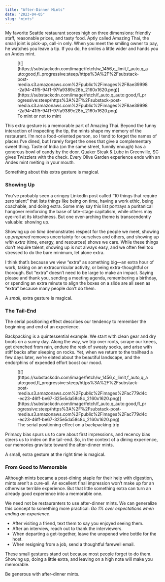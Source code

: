 ```yaml
---
title: "After-Dinner Mints"
date: "2023-04-05"
slug: "mints"
---
```


My favorite Seattle restaurant scores high on three dimensions: friendly staff, reasonable prices, and tasty food. Aptly called Amazing Thai, the small joint is pick-up, call-in only. When you meet the smiling owner to pay, he watches you leave a tip. If you do, he smiles a little wider and hands you an Andes mint.

<figure class="wp-block-image">[![](https://substackcdn.com/image/fetch/w_1456,c_limit,f_auto,q_auto:good,fl_progressive:steep/https%3A%2F%2Fsubstack-post-media.s3.amazonaws.com%2Fpublic%2Fimages%2F8ae39998-2a94-41f5-94f1-97fa9389c28b_2160x1620.png)](https://substackcdn.com/image/fetch/f_auto,q_auto:good,fl_progressive:steep/https%3A%2F%2Fsubstack-post-media.s3.amazonaws.com%2Fpublic%2Fimages%2F8ae39998-2a94-41f5-94f1-97fa9389c28b_2160x1620.png)<figcaption class="wp-element-caption">To mint or not to mint</figcaption></figure>This extra gesture is a memorable part of Amazing Thai. Beyond the funny interaction of inspecting the tip, the mints shape my memory of the restaurant. I’m not a food-oriented person, so I tend to forget the names of places I’ve dined, but I rarely forget the ones that give a complementary sweet thing. Taste of India (on the same street, funnily enough) has a generous bowl of candy by the door. Quaker Steak &amp; Lube in Greenville, SC gives Twizzlers with the check. Every Olive Garden experience ends with an Andes mint melting in your mouth.

Something about this extra gesture is magical.

### Showing Up

You’ve probably seen a cringey LinkedIn post called “10 things that require zero talent” that lists things like being on time, having a work ethic, being coachable, and doing extra. Some may say this list portrays a puritanical hangover reinforcing the base of late-stage capitalism, while others may eye-roll at its kitschiness. But one over-arching theme is transcendently valuable: showing up.

Showing up *on time* demonstrates respect for the people we meet, showing up *prepared* removes uncertainty for ourselves and others, and showing up *with extra* (time, energy, and resources) shows we care. While these things don’t require talent, showing up is not always easy, and we often feel too stressed to do the bare minimum, let alone extra.

I think that’s because we view “extra” as something big—an extra hour of work, taking on an extracurricular activity, or being extra-thoughtful or thorough. But “extra” doesn’t need to be large to make an impact. Saying please and thank you, sending a meeting agenda, remembering a birthday, or spending an extra minute to align the boxes on a slide are all seen as “extra” because many people don’t do them.

A *small*, extra gesture is magical.

### The Tail-End

The serial positioning effect describes our tendency to remember the beginning and end of an experience.

Backpacking is a quintessential example. We start with clean gear and dry boots on a sunny day. Along the way, we trip over roots, scrape our knees, get drenched from rain, endure the reek of sweaty socks, and arise with stiff backs after sleeping on rocks. Yet, when we return to the trailhead a few days later, we’re elated about the beautiful landscape, and the endorphins of expended effort boost our mood.

<figure class="wp-block-image">[![](https://substackcdn.com/image/fetch/w_1456,c_limit,f_auto,q_auto:good,fl_progressive:steep/https%3A%2F%2Fsubstack-post-media.s3.amazonaws.com%2Fpublic%2Fimages%2Fac779d4c-ec23-46ff-be67-325e5da58c8c_2160x1620.png)](https://substackcdn.com/image/fetch/f_auto,q_auto:good,fl_progressive:steep/https%3A%2F%2Fsubstack-post-media.s3.amazonaws.com%2Fpublic%2Fimages%2Fac779d4c-ec23-46ff-be67-325e5da58c8c_2160x1620.png)<figcaption class="wp-element-caption">The serial positioning effect on a backpacking trip</figcaption></figure>Primacy bias spurs us to care about first impressions, and recency bias steers us to index on the tail-end. So, in the context of a dining experience, our memories gravitate toward the after-dinner mints.

A small, extra gesture at the right time is magical.

### From Good to Memorable

Although mints became a post-dining staple for their help with digestion, mints aren’t a cure-all. An excellent final impression won’t make up for an otherwise terrible experience. But that little something extra can turn an already good experience into a memorable one.

We need not be restauranters to use after-dinner mints. We can generalize this concept to something more practical: *Go 1% over expectations when ending an experience*.

- After visiting a friend, text them to say you enjoyed seeing them.
- After an interview, reach out to thank the interviewers.
- When departing a get-together, leave the unopened wine bottle for the host.
- When resigning from a job, send a thoughtful farewell email.

These small gestures stand out because most people forget to do them. Showing up, doing a little extra, and leaving on a high note will make you memorable.

Be generous with after-dinner mints.